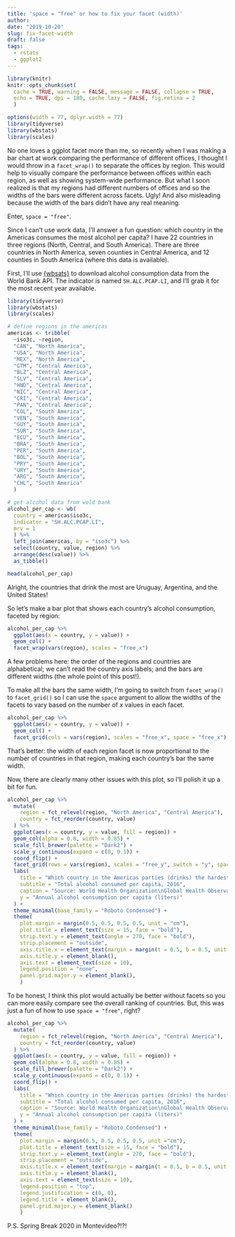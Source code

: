 ```yaml
---
title: 'space = "free" or how to fix your facet (width)'
author:
date: "2019-10-20"
slug: fix-facet-width
draft: false
tags:
  - rstats
  - ggplot2
---
```


```r
library(knitr)
knitr::opts_chunk$set(
  cache = TRUE, warning = FALSE, message = FALSE, collapse = TRUE,
  echo = TRUE, dpi = 180, cache.lazy = FALSE, fig.retina = 2
  )

options(width = 77, dplyr.width = 77)
library(tidyverse)
library(wbstats)
library(scales)
```


No one loves a ggplot facet more than me, so recently when I was making a bar chart at work comparing the performance of different offices, I thought I would throw in a `facet_wrap()` to separate the offices by region. This would help to visually compare the performance between offices within each region, as well as showing system-wide performance. But what I soon realized is that my regions had different numbers of offices and so the widths of the bars were different across facets. Ugly! And also misleading because the width of the bars didn't have any real meaning.

Enter, `space = "free"`.

Since I can't use work data, I'll answer a fun question: which country in the Americas consumes the most alcohol per capita? I have 22 countries in three regions (North, Central, and South America). There are three countries in North America, seven counties in Central America, and 12 counties in South America (where this data is available).

First, I'll use [{wbsats}](https://github.com/GIST-ORNL/wbstats) to download alcohol consumption data from the World Bank API. The indicator is named `SH.ALC.PCAP.LI`, and I'll grab it for the most recent year available.

```r
library(tidyverse)
library(wbstats)
library(scales)

# define regions in the americas
americas <- tribble(
  ~iso3c, ~region,
  "CAN", "North America",
  "USA", "North America",
  "MEX", "North America",
  "GTM", "Central America",
  "BLZ", "Central America",
  "SLV", "Central America",
  "HND", "Central America",
  "NIC", "Central America",
  "CRI", "Central America",
  "PAN", "Central America",
  "COL", "South America",
  "VEN", "South America",
  "GUY", "South America",
  "SUR", "South America",
  "ECU", "South America",
  "BRA", "South America",
  "PER", "South America",
  "BOL", "South America",
  "PRY", "South America",
  "URY", "South America",
  "ARG", "South America",
  "CHL", "South America"
  )

# get alcohol data from wold bank
alcohol_per_cap <- wb(
  country = americas$iso3c,
  indicator = "SH.ALC.PCAP.LI",
  mrv = 1
  ) %>% 
  left_join(americas, by = "iso3c") %>%
  select(country, value, region) %>% 
  arrange(desc(value)) %>% 
  as_tibble()

head(alcohol_per_cap)
```
Alright, the countries that drink the most are Uruguay, Argentina, and the United States!

So let's make a bar plot that shows each country's alcohol consumption, faceted by region:

```r
alcohol_per_cap %>% 
  ggplot(aes(x = country, y = value)) +
  geom_col() +
  facet_wrap(vars(region), scales = "free_x")
```

A few problems here: the order of the regions and countries are alphabetical; we can't read the country axis labels; and the bars are different widths (the whole point of this post!).

To make all the bars the same width, I'm going to switch from `facet_wrap()` to `facet_grid()` so I can use the `space` argument to allow the widths of the facets to vary based on the number of x values in each facet.

```r
alcohol_per_cap %>% 
  ggplot(aes(x = country, y = value)) +
  geom_col() +
  facet_grid(cols = vars(region), scales = "free_x", space = "free_x")
```

That's better: the width of each region facet is now proportional to the number of countries in that region, making each country's bar the same width.

Now, there are clearly many other issues with this plot, so I'll polish it up a bit for fun.

```r
alcohol_per_cap %>% 
  mutate(
    region = fct_relevel(region, "North America", "Central America"),
    country = fct_reorder(country, value)
  ) %>% 
  ggplot(aes(x = country, y = value, fill = region)) +
  geom_col(alpha = 0.8, width = 0.85) +
  scale_fill_brewer(palette = "Dark2") +
  scale_y_continuous(expand = c(0, 0.1)) +
  coord_flip() +
  facet_grid(rows = vars(region), scales = "free_y", switch = "y", space = "free_y") +
  labs(
    title = "Which country in the Americas parties (drinks) the hardest?",
    subtitle = "Total alcohol consumed per capita, 2016",
    caption = "Source: World Health Organization\nGlobal Health Observatory Data Repository",
    y = "Annual alcohol consumption per capita (liters)"
  ) +
  theme_minimal(base_family = "Roboto Condensed") +
  theme(
    plot.margin = margin(0.5, 0.5, 0.5, 0.5, unit = "cm"),
    plot.title = element_text(size = 15, face = "bold"),
    strip.text.y = element_text(angle = 270, face = "bold"),
    strip.placement = "outside",
    axis.title.x = element_text(margin = margin(t = 0.5, b = 0.5, unit = "cm")),
    axis.title.y = element_blank(),
    axis.text = element_text(size = 10),
    legend.position = "none",
    panel.grid.major.y = element_blank(),
    )
```

To be honest, I think this plot would actually be better without facets so you can more easily compare see the overall ranking of countries. But, this was just a fun of how to use `space = "free"`, right?

```r
alcohol_per_cap %>% 
  mutate(
    region = fct_relevel(region, "North America", "Central America"),
    country = fct_reorder(country, value)
  ) %>% 
  ggplot(aes(x = country, y = value, fill = region)) +
  geom_col(alpha = 0.8, width = 0.85) +
  scale_fill_brewer(palette = "Dark2") +
  scale_y_continuous(expand = c(0, 0.1)) +
  coord_flip() +
  labs(
    title = "Which country in the Americas parties (drinks) the hardest?",
    subtitle = "Total alcohol consumed per capita, 2016",
    caption = "Source: World Health Organization\nGlobal Health Observatory Data Repository",
    y = "Annual alcohol consumption per capita (liters)"
  ) +
  theme_minimal(base_family = "Roboto Condensed") +
  theme(
    plot.margin = margin(0.5, 0.5, 0.5, 0.5, unit ="cm"),
    plot.title = element_text(size = 15, face = "bold"),
    strip.text.y = element_text(angle = 270, face = "bold"),
    strip.placement = "outside",
    axis.title.x = element_text(margin = margin(t = 0.5, b = 0.5, unit = "cm")),
    axis.title.y = element_blank(),
    axis.text = element_text(size = 10),
    legend.position = "top",
    legend.justification = c(0, 0),
    legend.title = element_blank(),
    panel.grid.major.y = element_blank()
    )
```

P.S. Spring Break 2020 in Montevideo?!?!